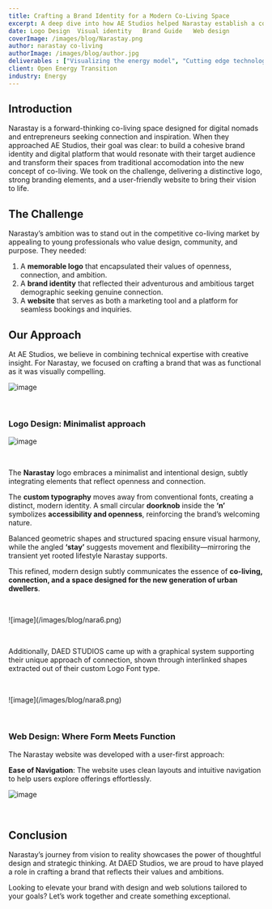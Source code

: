 ```yaml
---
title: Crafting a Brand Identity for a Modern Co-Living Space
excerpt: A deep dive into how AE Studios helped Narastay establish a compelling brand and digital presence through logo design, branding, and web design.
date: Logo Design  Visual identity   Brand Guide   Web design
coverImage: /images/blog/Narastay.png
author: narastay co-living
authorImage: /images/blog/author.jpg
deliverables : ["Visualizing the energy model", "Cutting edge technologies", "Large scale systems"]
client: Open Energy Transition
industry: Energy
---
```



## Introduction

Narastay is a forward-thinking co-living space designed for digital nomads and entrepreneurs seeking connection and inspiration. When they approached AE Studios, their goal was clear: to build a cohesive brand identity and digital platform that would resonate with their target audience and transform their spaces from traditional accomodation into the new concept of co-living. We took on the challenge, delivering a distinctive logo, strong
branding elements, and a user-friendly website to bring their vision to life.

## The Challenge

Narastay’s ambition was to stand out in the competitive co-living market by appealing to young professionals who value design, community, and purpose. They needed:

1. A **memorable logo** that encapsulated their values of openness, connection, and ambition.
2. A **brand identity** that reflected their adventurous and ambitious target demographic seeking genuine connection.
3. A **website** that serves as both a marketing tool and a platform for seamless bookings and inquiries.

## Our Approach

At AE Studios, we believe in combining technical expertise with creative insight. For Narastay, we focused on crafting a brand that was as functional as it was visually compelling.

![image](/images/blog/nara3.png)
<p>&nbsp;</p>

### Logo Design: Minimalist approach 

![image](/images/blog/nara1.png)

<p>&nbsp;</p>



The **Narastay** logo embraces a minimalist and intentional design, subtly integrating elements that reflect openness and connection. 

The **custom typography** moves away from conventional fonts, creating a distinct, modern identity. A small circular **doorknob** inside the **‘n’** symbolizes **accessibility and openness**, reinforcing the brand’s welcoming nature. 

Balanced geometric shapes and structured spacing ensure visual harmony, while the angled **‘stay’** suggests movement and flexibility—mirroring the transient yet rooted lifestyle Narastay supports. 

This refined, modern design subtly communicates the essence of **co-living, connection, and a space designed for the new generation of urban dwellers**.


<p>&nbsp;</p>
![image](/images/blog/nara6.png)
<p>&nbsp;</p>

Additionally, DAED STUDIOS came up with a graphical system supporting their unique approach of connection, shown through interlinked shapes extracted out of their custom Logo Font type.


<p>&nbsp;</p>
![image](/images/blog/nara8.png)
<p>&nbsp;</p>

### Web Design: Where Form Meets Function

The Narastay website was developed with a user-first approach:

**Ease of Navigation**: The website uses clean layouts and intuitive navigation to help users explore offerings effortlessly.


![image](/images/blog/nara2.png)
<p>&nbsp;</p>



## Conclusion

Narastay’s journey from vision to reality showcases the power of thoughtful design and strategic thinking. At DAED Studios, we are proud to have played a role in crafting a brand that reflects their values and ambitions.

Looking to elevate your brand with design and web solutions tailored to your goals? Let’s work together and create something exceptional.